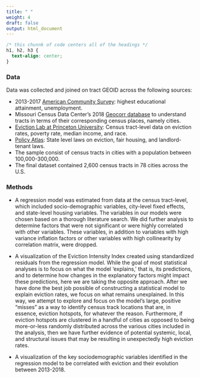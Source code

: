 ```yaml
---
title: " "
weight: 4
draft: false
output: html_document
---
```


```css
/* this chunnk of code centers all of the headings */
h1, h2, h3 {
  text-align: center;
}
```

### Data

Data was collected and joined on tract GEOID across the following sources:

-	2013-2017 [American Community Survey](https://www.census.gov/acs/www/data/data-tables-and-tools/data-profiles/2017/): highest educational attainment, unemployment.
-	Missouri Census Data Center’s 2018 [Geocorr database](http://mcdc.missouri.edu/applications/geocorr.html) to understand tracts in terms of their corresponding census places, namely cities.
-	[Eviction Lab at Princeton University](https://evictionlab.org/): Census tract-level data on eviction rates, poverty rate, median income, and race.
-	[Policy Atlas](https://lawatlas.org/topics): State level laws on eviction, fair housing, and landlord-tenant laws.
-	The sample consist of census tracts in cities with a population between 100,000-300,000.
-	The final dataset contained 2,600 census tracts in 78 cities across the U.S.

### Methods

* A regression model was estimated from data at the census tract-level, which included socio-demographic variables, city-level fixed effects, and state-level housing variables. The variables in our models were chosen based on a thorough literature search. We did further analysis to determine factors that were not significant or were highly correlated with other variables. These variables, in addition to variables with high variance inflation factors or other variables with high collinearity by correlation matrix, were dropped.

* A visualization of the Eviction Intensity Index created using standardized residuals from the regression model. While the goal of most statistical analyses is to focus on what the model ‘explains,’ that is, its predictions, and to determine how changes in the explanatory factors might impact these predictions, here we are taking the opposite approach. After we have done the best job possible of constructing a statistical model to explain eviction rates, we focus on what remains unexplained. In this way, we attempt to explore and focus on the model’s large, positive “misses” as a way to identify census track locations that are, in essence, eviction hotspots, for whatever the reason. Furthermore, if eviction hotspots are clustered in a handful of cities as opposed to being more-or-less randomly distributed across the various cities included in the analysis, then we have further evidence of potential systemic, local, and structural issues that may be resulting in unexpectedly high eviction rates.

* A visualization of the key sociodemographic variables identified in the regression model to be correlated with eviction and their evolution between 2013-2018.

